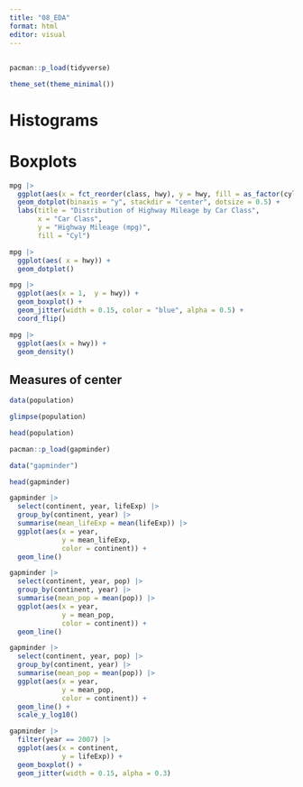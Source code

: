 ```yaml
---
title: "08_EDA"
format: html
editor: visual
---
```


## 

```r
pacman::p_load(tidyverse)
```

```r
theme_set(theme_minimal())
```

# Histograms

# Boxplots

```r
mpg |> 
  ggplot(aes(x = fct_reorder(class, hwy), y = hwy, fill = as_factor(cyl))) +
  geom_dotplot(binaxis = "y", stackdir = "center", dotsize = 0.5) +
  labs(title = "Distribution of Highway Mileage by Car Class",
       x = "Car Class",
       y = "Highway Mileage (mpg)", 
       fill = "Cyl")
```

```r
mpg |> 
  ggplot(aes( x = hwy)) + 
  geom_dotplot()
```

```r
mpg |> 
  ggplot(aes(x = 1,  y = hwy)) + 
  geom_boxplot() + 
  geom_jitter(width = 0.15, color = "blue", alpha = 0.5) + 
  coord_flip()
```

```r
mpg |> 
  ggplot(aes(x = hwy)) + 
  geom_density() 
```

## Measures of center

```r
data(population)
```

```r
glimpse(population)

```

```r
head(population)
```

```r
pacman::p_load(gapminder)
```

```r
data("gapminder")
```

```r
head(gapminder)
```

```r
gapminder |> 
  select(continent, year, lifeExp) |> 
  group_by(continent, year) |> 
  summarise(mean_lifeExp = mean(lifeExp)) |> 
  ggplot(aes(x = year, 
             y = mean_lifeExp,
             color = continent)) + 
  geom_line()
```

```r
gapminder |> 
  select(continent, year, pop) |> 
  group_by(continent, year) |> 
  summarise(mean_pop = mean(pop)) |> 
  ggplot(aes(x = year, 
             y = mean_pop,
             color = continent)) + 
  geom_line()
```

```r
gapminder |> 
  select(continent, year, pop) |> 
  group_by(continent, year) |> 
  summarise(mean_pop = mean(pop)) |> 
  ggplot(aes(x = year, 
             y = mean_pop,
             color = continent)) + 
  geom_line() + 
  scale_y_log10()
```

```r
gapminder |> 
  filter(year == 2007) |> 
  ggplot(aes(x = continent, 
             y = lifeExp)) + 
  geom_boxplot() + 
  geom_jitter(width = 0.15, alpha = 0.3)
```
